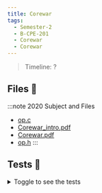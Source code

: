 ```yaml
---
title: Corewar
tags:
  - Semester-2
  - B-CPE-201
  - Corewar
  - Corewar
---
```

> Timeline: ?


## Files 📂

:::note 2020 Subject and Files
- [op.c](https://github.com/Studio-17/Epitech-Subjects/raw/main/Semester-2/B-CPE-201/Corewar/Corewar/op.c)
- [Corewar_intro.pdf](https://github.com/Studio-17/Epitech-Subjects/raw/main/Semester-2/B-CPE-201/Corewar/Corewar/Corewar_intro.pdf)
- [Corewar.pdf](https://github.com/Studio-17/Epitech-Subjects/raw/main/Semester-2/B-CPE-201/Corewar/Corewar/Corewar.pdf)
- [op.h](https://github.com/Studio-17/Epitech-Subjects/raw/main/Semester-2/B-CPE-201/Corewar/Corewar/op.h)
:::

## Tests 🤖
<details>
  <summary>Toggle to see the tests</summary>
  <div>
Yo
  </div>
</details>

